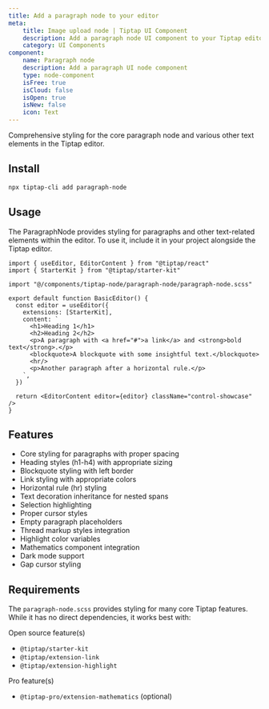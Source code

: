 ```yaml
---
title: Add a paragraph node to your editor
meta:
    title: Image upload node | Tiptap UI Component
    description: Add a paragraph node UI component to your Tiptap editor. More in the documentation!
    category: UI Components
component:
    name: Paragraph node
    description: Add a paragraph UI node component
    type: node-component
    isFree: true
    isCloud: false
    isOpen: true
    isNew: false
    icon: Text
---
```



Comprehensive styling for the core paragraph node and various other text elements in the Tiptap editor.

<CodeDemo isScrollable src="https://template.tiptap.dev/preview/tiptap-node/paragraph-node" />

## Install

```bash
npx tiptap-cli add paragraph-node
```

## Usage

The ParagraphNode provides styling for paragraphs and other text-related elements within the editor. To use it, include it in your project alongside the Tiptap editor.

```tsx
import { useEditor, EditorContent } from "@tiptap/react"
import { StarterKit } from "@tiptap/starter-kit"

import "@/components/tiptap-node/paragraph-node/paragraph-node.scss"

export default function BasicEditor() {
  const editor = useEditor({
    extensions: [StarterKit],
    content: `
      <h1>Heading 1</h1>
      <h2>Heading 2</h2>
      <p>A paragraph with <a href="#">a link</a> and <strong>bold text</strong>.</p>
      <blockquote>A blockquote with some insightful text.</blockquote>
      <hr/>
      <p>Another paragraph after a horizontal rule.</p>
    `,
  })

  return <EditorContent editor={editor} className="control-showcase" />
}
```

## Features

- Core styling for paragraphs with proper spacing
- Heading styles (h1-h4) with appropriate sizing
- Blockquote styling with left border
- Link styling with appropriate colors
- Horizontal rule (hr) styling
- Text decoration inheritance for nested spans
- Selection highlighting
- Proper cursor styles
- Empty paragraph placeholders
- Thread markup styles integration
- Highlight color variables
- Mathematics component integration
- Dark mode support
- Gap cursor styling

## Requirements

The `paragraph-node.scss` provides styling for many core Tiptap features. While it has no direct dependencies, it works best with:

Open source feature(s)

- `@tiptap/starter-kit`
- `@tiptap/extension-link`
- `@tiptap/extension-highlight`

Pro feature(s)
- `@tiptap-pro/extension-mathematics` (optional)